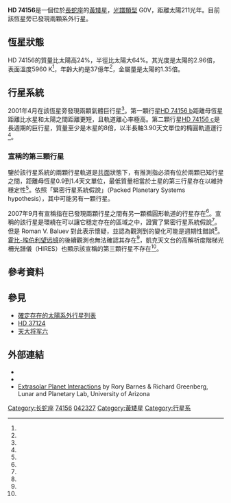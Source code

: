 {{Starbox begin 
| name = [[Henry_Draper_catalogue|HD]] 74156
}}
{{Starbox observe 
| epoch = J2000.0
| constell = [[長蛇座|長蛇座]]
| ra = {{RA|08|42|25.1222}}    
| dec = {{DEC|+04|34|41.151}} 
| appmag_v = +7.614<ref name="Meschiari2011"/>
}} 
{{Starbox character 
| class = G0V
| r-i = 0.2
| v-r = 0.4
| b-v = 0.581<ref name="Meschiari2011"/>
| u-b = ?
| variable = “None”
}} 
{{Starbox astrometry 
| radial_v = +3.7
| prop_mo_ra = 24.96
| prop_mo_dec = –200.48
| parallax = 15.49
| p_error = 1.10
| absmag_v = +3.57±0.15
}} 
{{Starbox detail 
| age = (3.7 ± 0.4) × 10<sup>9</sup><ref name="Meschiari2011"/>
| metal = <nowiki>[Fe/H]</nowiki> = +0.13<ref name="Meschiari2011"/>
| mass = 1.24<ref name="Meschiari2011"/>
| radius = 1.64 ± 0.19<ref name="Meschiari2011"/>
| gravity = 4.4 ± 0.15<ref name="Meschiari2011"/>
| rotation = 4.3 km/s<ref name="Meschiari2011"/>
| luminosity_bolometric = 3.037 ± 0.485<ref name="Meschiari2011"/>
| temperature = 5960 ± 100<ref name="Meschiari2011"/>
}} 
{{Starbox catalog 
| names = [[Hipparcos_catalogue|HIP]] 42723, [[博斯總星表|GC]] 11970, [[Smithsonian_Astrophysical_Observatory_catalogue|SAO]] 117040
}} 
{{Starbox reference
| Simbad = HD+74156
| ARICNS = <!--code-->
}}
{{Starbox end}}

'''HD 74156'''是一個位於[[長蛇座|長蛇座]]的[[黃矮星|黃矮星]]，[[恆星光譜|光譜類型]] G0V，距離太陽211光年。目前該恆星旁已發現兩顆系外行星。

== 恆星狀態 ==
HD 74156的質量比太陽高24%，半徑比太陽大64%。其光度是太陽的2.96倍，表面溫度5960 K<ref name="Meschiari2011"/>，年齡大約是37億年<ref name="Meschiari2011"/>，金屬量是太陽的1.35倍。

==行星系統==
2001年4月在該恆星旁發現兩顆氣體巨行星<ref name="Naef2004"/>。第一顆行星[[HD_74156_b|HD 74156 b]]距離母恆星距離比水星和太陽之間距離更短，且軌道離心率極高。第二顆行星[[HD_74156_c|HD 74156 c]]是長週期的巨行星，質量至少是木星的8倍，以半長軸3.90天文單位的橢圓軌道運行<ref name="Meschiari2011"/>。

{{OrbitboxPlanet begin
| table_ref = <ref name="Meschiari2011"/>}}
{{OrbitboxPlanet
| exoplanet = [[HD_74156_b|b]]
| mass = >1.78 ± 0.04
| period = 51.638 ± 0.004
| semimajor = 0.29169 ± 0.00001
| eccentricity = 0.63 ± 0.01
}}
{{OrbitboxPlanet
| exoplanet = [[HD_74156_c|c]]
| mass = >8.2 ± 0.2
| period = 2520 ± 15
| semimajor = 3.90 ± 0.02
| eccentricity = 0.38 ± 0.02
}}
{{Orbitbox end}}

===宣稱的第三顆行星===
鑒於該行星系統的兩顆行星軌道是[[共面|共面]]狀態下，有推測指必須有位於兩顆已知行星之間，距離母恆星0.9到1.4天文單位，最低質量相當於土星的第三行星存在以維持穩定性<ref name="Raymond2005"/>。依照「緊密行星系統假說」（Packed Planetary Systems hypothesis），其中可能另有一顆行星。

2007年9月有宣稱指在已發現兩顆行星之間有另一顆橢圓形軌道的行星存在<ref name="Bean2008"/>。宣稱的該行星是環繞在可以讓它穩定存在的區域之中，證實了緊密行星系統假說<ref name="Barnes2008"/>。但是 Roman V. Baluev 對此表示懷疑，並認為觀測到的變化可能是週期性錯誤<ref name="Baluev2009"/>。[[霍比-埃伯利望远镜|霍比-埃伯利望远镜]]的後續觀測也無法確認其存在<ref name="Wittenmyer2009"/>，凱克天文台的高解析度階梯光柵光譜儀（HIRES）也顯示該宣稱的第三顆行星不存在<ref name="Meschiari2011"/>。

==參考資料==
{{reflist|refs=

<ref name="Baluev2009">{{cite journal | title=Accounting for velocity jitters in planet search surveys |author=Roman V. Baluev |journal=Monthly Notices of the Royal Astronomical Society |volume=393 |issue=3 |pages=969–978 |year=2008 |doi=10.1111/j.1365-2966.2008.14217.x |bibcode=2009MNRAS.393..969B |arxiv=0712.3862}}</ref>

<ref name="Barnes2008">{{cite journal | title=The Successful Prediction of the Extrasolar Planet HD 74156 d | author=Rory Barnes, Krzysztof Gozdziewski, Sean N. Raymond | journal=The [[Astrophysical_Journal|Astrophysical Journal]] letters | year=2008 | volume=680 | issue=1 | pages=L57–L60 | doi=10.1086/589712 | bibcode=2008ApJ...680L..57B | format=abstract|arxiv=0804.4496}}</ref>

<ref name="Bean2008">{{cite journal | url=http://www.iop.org/EJ/article/0004-637X/672/2/1202/72746.html | title=Detection of a Third Planet in the HD 74156 System Using the Hobby-Eberly Telescope | author=Jacob L. Bean ''et al.'' | year=2008 | journal=The [[Astrophysical_Journal|Astrophysical Journal]] | volume=672 | issue=2 | pages=1202–1208 | doi=10.1086/523701 | bibcode=2008ApJ...672.1202B}} </ref>

<ref name="Meschiari2011">{{cite journal|author=Stefano Meschiari, Gregory Laughlin, Steven S. Vogt, R. Paul Butler, Eugenio J. Rivera, Nader Haghighipour, Peter Jalowiczor|title=The Lick-Carnegie Survey: Four New Exoplanet Candidates|year=2011|journal=The Astrophysical Journal|volume=727|issue=2|at=article id. 117|bibcode=2011ApJ...727..117M|doi=10.1088/0004-637X/727/2/117|arxiv=1011.4068}}</ref>

<ref name="Naef2004">{{cite journal | url=http://www.aanda.org/articles/aa/full/2004/04/aa0091/aa0091.html | author=D. Naef ''et al.'' | title=The ELODIE survey for northern extra-solar planets III. Three planetary candidates detected with ELODIE | journal=[[Astronomy_and_Astrophysics|Astronomy and Astrophysics]] | year=2004 | volume=414 | issue=1 | pages=351–359 | doi=10.1051/0004-6361:20034091 | bibcode=2004A&A...414..351N | arxiv=astro-ph/0310261 | access-date=2012-02-02 | archive-date=2020-11-02 | archive-url=https://web.archive.org/web/20201102072027/https://www.aanda.org/articles/aa/full/2004/04/aa0091/aa0091.html | dead-url=no }}</ref>

<ref name="Raymond2005">{{cite journal | url=http://www.iop.org/EJ/article/0004-637X/619/1/549/60354.html | title=Predicting Planets in Known Extrasolar Planetary Systems. II. Testing for Saturn Mass Planets | author=Sean N. Raymond, Rory Barnes | year=2005 | journal=The [[Astrophysical_Journal|Astrophysical Journal]] | volume=619 | issue=1 | pages=549–557 | bibcode=2005ApJ...619..549R | doi=10.1086/426311 |arxiv = astro-ph/0404211 }}</ref>

<ref name="Wittenmyer2009">{{cite journal|author=Wittenmyer, Robert A.; Endl, Michael; Cochran, William D.; Levison, Harold F.; Henry, Gregory W.|title=A Search for Multi-Planet Systems Using the Hobby-Eberly Telescope|journal=The Astrophysical Journal Supplement|volume=182|issue=1|pages=97–119|year=2009|bibcode = 2009ApJS..182...97W |doi = 10.1088/0067-0049/182/1/97 }}</ref>
}}

== 參見 ==
* [[確定存在的太陽系外行星列表|確定存在的太陽系外行星列表]]
* [[HD_37124|HD 37124]]
* [[天大将军六|天大将军六]]

==外部連結==
* {{cite web|url=http://exoplanet.eu/star.php?st=HD+74156|title=Notes for star HD 74156|work=The Extrasolar Planets Encyclopaedia|accessdate=2012-02-02|archive-date=2012-05-16|archive-url=https://web.archive.org/web/20120516091424/http://exoplanet.eu/star.php?st=HD+74156|dead-url=no}}
* {{cite web|url=http://www.extrasolar.net/startour.asp?StarCatId=&StarId=136|title=HD 74156|work=Extrasolar Visions|author=John Whatmough|deadurl=yes|archiveurl=https://web.archive.org/web/20120205021046/http://www.extrasolar.net/startour.asp?StarCatId=&StarId=136|archivedate=2012-02-05|accessdate=2012-02-02}}
* [http://www.lpl.arizona.edu/~rory/research/xsp/dynamics/ Extrasolar Planet Interactions]{{Wayback|url=http://www.lpl.arizona.edu/~rory/research/xsp/dynamics/ |date=20160505160348 }} by Rory Barnes & Richard Greenberg, Lunar and Planetary Lab, University of Arizona
{{Sky|08|42|25.1222|+|04|34|41.151|210.6}}

[[Category:长蛇座|Category:长蛇座]]
[[Category:HD和HDE天體|74156]]
[[Category:HIP天體|042327]]
[[Category:黃矮星|Category:黃矮星]]
[[Category:行星系|Category:行星系]]